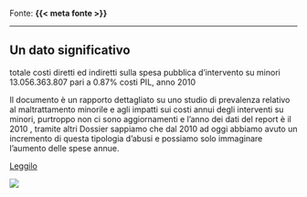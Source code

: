 :::{.fonte}
Fonte: **{{< meta fonte >}}**
:::

---

::: {.callout-tip}
## Un dato significativo
totale costi diretti ed indiretti sulla spesa pubblica d’intervento su minori 13.056.363.807 pari a 0.87% costi PIL, anno 2010
:::

:::{.descrizione}
Il documento è un rapporto dettagliato su uno studio di prevalenza relativo al maltrattamento minorile e agli impatti sui costi annui degli interventi su minori, purtroppo non ci sono aggiornamenti e l’anno dei dati del report è il 2010 , tramite altri Dossier sappiamo che dal 2010 ad oggi abbiamo avuto un incremento di questa tipologia d’abusi e possiamo solo immaginare l’aumento delle spese annue.
:::

[Leggilo](https://cismai.it/assets/uploads/2013/12/STUDIO-DI-PREVALENZA-6261_Tagliare_sui_bambini_studioTDH_Bocconi_Cismai_compressed1.pdf){.btn-action-primary .btn-action .btn .btn-success .btn-lg}

[![]({{< meta image >}})](https://cismai.it/assets/uploads/2013/12/STUDIO-DI-PREVALENZA-6261_Tagliare_sui_bambini_studioTDH_Bocconi_Cismai_compressed1.pdf)

